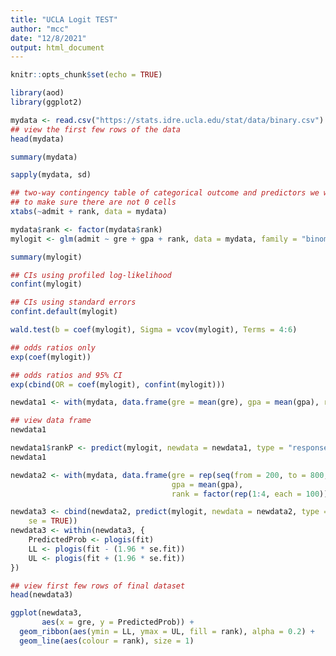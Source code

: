 ```yaml
---
title: "UCLA Logit TEST"
author: "mcc"
date: "12/8/2021"
output: html_document
---
```


```r
knitr::opts_chunk$set(echo = TRUE)

library(aod)
library(ggplot2)
```

```r
mydata <- read.csv("https://stats.idre.ucla.edu/stat/data/binary.csv")
## view the first few rows of the data
head(mydata)
```


```r
summary(mydata)
```

```r
sapply(mydata, sd)
```

```r
## two-way contingency table of categorical outcome and predictors we want
## to make sure there are not 0 cells
xtabs(~admit + rank, data = mydata)
```


```r
mydata$rank <- factor(mydata$rank)
mylogit <- glm(admit ~ gre + gpa + rank, data = mydata, family = "binomial")

summary(mylogit)
```


```r
## CIs using profiled log-likelihood
confint(mylogit)
```

```r
## CIs using standard errors
confint.default(mylogit)
```


```r
wald.test(b = coef(mylogit), Sigma = vcov(mylogit), Terms = 4:6)

```



```r
## odds ratios only
exp(coef(mylogit))
```

```r
## odds ratios and 95% CI
exp(cbind(OR = coef(mylogit), confint(mylogit)))
```

```r
newdata1 <- with(mydata, data.frame(gre = mean(gre), gpa = mean(gpa), rank = factor(1:4)))

## view data frame
newdata1
```


```r
newdata1$rankP <- predict(mylogit, newdata = newdata1, type = "response")
newdata1
```


```r
newdata2 <- with(mydata, data.frame(gre = rep(seq(from = 200, to = 800, length.out = 100), 4), 
                                    gpa = mean(gpa), 
                                    rank = factor(rep(1:4, each = 100))))
```


```r
newdata3 <- cbind(newdata2, predict(mylogit, newdata = newdata2, type = "link",
    se = TRUE))
newdata3 <- within(newdata3, {
    PredictedProb <- plogis(fit)
    LL <- plogis(fit - (1.96 * se.fit))
    UL <- plogis(fit + (1.96 * se.fit))
})

## view first few rows of final dataset
head(newdata3)
```


```r
ggplot(newdata3, 
       aes(x = gre, y = PredictedProb)) + 
  geom_ribbon(aes(ymin = LL, ymax = UL, fill = rank), alpha = 0.2) + 
  geom_line(aes(colour = rank), size = 1)
```






















